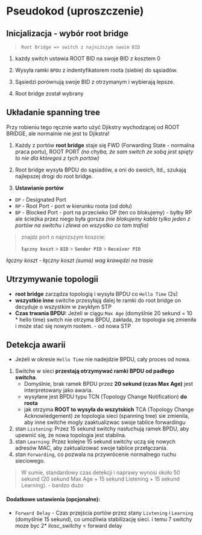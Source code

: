 
# Pseudokod (uproszczenie)

## Inicjalizacja - wybór root bridge

> `Root Bridge => switch z najniższym swoim BID`

1. każdy switch ustawia ROOT BID na swoje BID z kosztem 0

2. Wysyła ramki `BPDU` z indentyfikatorem roota (siebie) do sąsiadów.

3. Sąsiedzi porównują swoje BID z otrzymanym i wybierają lepsze.

4. Root bridge został wybrany

## Układanie spanning tree

<Callout type="info">

Przy robieniu tego ręcznie warto użyć Djikstry wychodzącej od ROOT BRIDGE, ale normalnie nie jest to Djikstra!

</Callout>

1. Każdy z portów **root bridge** staje się FWD (Forwarding State - normalna praca portu), ROOT PORT
   _(no chyba, że sam switch ze sobą jest spięty to nie dla któregoś z tych portów)_

2. Root bridge wysyła BPDU do sąsiadów, a oni do swoich, itd., szukają najlepszej drogi do root bridge.

3. **Ustawianie portów**

- `DP` - Designated Port
- `RP` - Root Port - port w kierunku roota (od dołu)
- `BP` - Blocked Port - port na przeciwko DP (ten co blokujemy) - byłby RP ale ścieżka przez niego była gorsza
  _(nie blokujemy kabla tylko jeden z portów na switchu i zlewa on wszystko co tam trafia)_

> znajdz port o najnizszym koszcie:
>
> **`łączny koszt`** > **`BID`** > **`Sender PID`** > **`Receiver PID`**

_łączny koszt - łączny koszt (suma) wag krawędzi na trasie_

## Utrzymywanie topologii

- **root bridge** zarządza topologią i wysyła BPDU co `Hello Time` (2s)
- **wszystkie inne** switche przesyłają dalej te ramki do root bridge on decyduje o wszystkim w zwykłym STP
- **Czas trwania BPDU:** Jeżeli w ciągu `Max Age` (domyślnie 20 sekund = 10 \* hello time) switch nie otrzyma BPDU, zakłada, że topologia się zmieniła i może stać się nowym rootem. - od nowa STP

## Detekcja awarii

- Jeżeli w okresie `Hello Time` nie nadejdzie BPDU, cały proces od nowa.

1. Switche w sieci **przestają otrzymywać ramki BPDU od padłego switcha**.
   - Domyślnie, brak ramek BPDU przez **20 sekund (czas Max Age)** jest interpretowany jako awaria.
   - wysyłane jest BPDU typu TCN (Topology Change Notification) **do roota**
   - jak otrzyma **ROOT to wysyła do wszytskich** TCA (Topology Change Acknowledgement) ze topologia sieci (spanning tree) sie zmienila, aby inne switche mogly zaaktualizwac swoje tablice forwardingu
2. stan `Listening`: Przez 15 sekund switchy nasłuchują ramek BPDU, aby upewnić się, że nowa topologia jest stabilna.
3. stan `Learning`: Przez kolejne 15 sekund switchy uczą się nowych adresów MAC, aby zaktualizować swoje tablice przełączania.
4. stan `Forwarding`, co pozwala na przywrócenie normalnego ruchu sieciowego.

> W sumie, standardowy czas detekcji i naprawy wynosi około 50 sekund
> (20 sekund Max Age + 15 sekund Listening + 15 sekund Learning). - bardzo dużo

#### Dodatkowe ustawienia (opcjonalne):

- `Forward Delay` - Czas przejścia portów przez stany `Listening` i `Learning` (domyślnie 15 sekund), co umożliwia stabilizację sieci. i temu 7 switchy moze byc 2\* ilosc_switchy < forward delay

